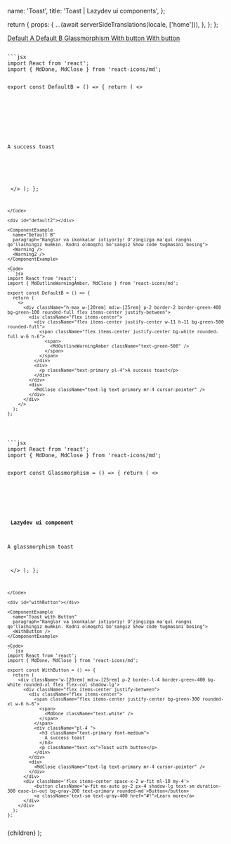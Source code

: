 


  name: 'Toast',
  title: 'Toast | Lazydev ui components',
};

  return {
    props: {
      ...(await serverSideTranslations(locale, ['home'])),
    },
  };
};

<SidebarLink>
  <a href="#default1" className="text-right">
    Default A
  </a>
  <a href="#default2" className="text-right">
    Default B
  </a>
  <a href="#glassmorphism" className="text-right">
    Glassmorphism
  </a>
  <a href="#withButton" className="text-right">
    With button
  </a>
  <a href="#iconWithButton" className="text-right">
    With button
  </a>
</SidebarLink>

<PrevAndNext
  leftPath="/docs/components/sidebar"
  rightPath="/docs/components/card"
/>

<div id="default1"></div>

<ComponentExample
  name="Default A"
  paragraph="Ranglar va ikonkalar ixtiyoriy! O'zingizga ma'qul rangni qo'llashingiz mumkin. Kodni olmoqchi bo'sangiz Show code tugmasini bosing">
  <Done />
  <Error />
</ComponentExample>

<Code>
```jsx
import React from 'react';
import { MdDone, MdClose } from 'react-icons/md';

export const DefaultB = () => {
  return (
    <>
      <div className="h-max w-[20rem] md:w-[25rem] p-2 border-2 border-green-400 bg-green-100 rounded-xl flex items-center justify-between">
        <div className="flex items-center">
          <div className="flex items-center justify-center w-11 h-11 bg-green-500 rounded-2xl">
            <span className="flex items-center justify-center bg-white rounded-xl w-6 h-6">
              <span>
                <MdDone className="text-green-500" />
              </span>
            </span>
          </div>
          <div>
            <p className="text-primary pl-4">A success toast</p>
          </div>
        </div>
        <div>
          <MdClose className="text-lg text-primary mr-4 cursor-pointer" />
        </div>
      </div>
    </>
  );
};
```
</Code>

<div id="default2"></div>

<ComponentExample
  name="Default B"
  paragraph="Ranglar va ikonkalar ixtiyoriy! O'zingizga ma'qul rangni qo'llashingiz mumkin. Kodni olmoqchi bo'sangiz Show code tugmasini bosing">
  <Warning />
  <Warning2 />
</ComponentExample>

<Code>
```jsx
import React from 'react';
import { MdOutlineWarningAmber, MdClose } from 'react-icons/md';

export const DefaultB = () => {
  return (
    <>
      <div className="h-max w-[20rem] md:w-[25rem] p-2 border-2 border-green-400 bg-green-100 rounded-full flex items-center justify-between">
        <div className="flex items-center">
          <div className="flex items-center justify-center w-11 h-11 bg-green-500 rounded-full">
            <span className="flex items-center justify-center bg-white rounded-full w-6 h-6">
              <span>
                <MdOutlineWarningAmber className="text-green-500" />
              </span>
            </span>
          </div>
          <div>
            <p className="text-primary pl-4">A success toast</p>
          </div>
        </div>
        <div>
          <MdClose className="text-lg text-primary mr-4 cursor-pointer" />
        </div>
      </div>
    </>
  );
};
```
</Code>

<div id="glassmorphism"></div>

<ComponentExample
  name="Glassmorphism"
  paragraph="Ranglar va ikonkalar ixtiyoriy! O'zingizga ma'qul rangni qo'llashingiz mumkin. Kodni olmoqchi bo'sangiz Show code tugmasini bosing">
  <Glassmorphism />
</ComponentExample>

<Code>
```jsx
import React from 'react';
import { MdDone, MdClose } from 'react-icons/md';

export const Glassmorphism = () => {
  return (
    <>
      <div className="relative z-20 flex items-center w-[20rem] md:w-[25erm] bg-white shadow-lg
       p-5 rounded-xl bg-opacity-50 backdrop-filter backdrop-blur-sm">
        <div className="flex items-center justify-center bg-green-200 rounded-xl w-6 h-6 mr-3 md:mr-5">
          <span>
            <MdDone className="text-green-500" />
          </span>
        </div>
        <div>
          <h4 className="font-semibold text-green-500">
            Lazydev ui component
          </h4>
          <p className='text-xs md:text-sm'>A glassmorphism toast</p>
        </div>
      </div>
    </>
  );
};
```
</Code>

<div id="withButton"></div>

<ComponentExample
  name="Toast with Button"
  paragraph="Ranglar va ikonkalar ixtiyoriy! O'zingizga ma'qul rangni qo'llashingiz mumkin. Kodni olmoqchi bo'sangiz Show code tugmasini bosing">
  <WithButton />
</ComponentExample>

<Code>
```jsx
import React from 'react';
import { MdDone, MdClose } from 'react-icons/md';

export const WithButton = () => {
  return (
    <div className='w-[20rem] md:w-[25rem] p-2 border-l-4 border-green-400 bg-white rounded-xl flex flex-col shadow-lg'>
      <div className="flex items-center justify-between">
        <div className="flex items-center">
          <span className="flex items-center justify-center bg-green-300 rounded-xl w-6 h-6">
            <span>
              <MdDone className="text-white" />
            </span>
          </span>
          <div className="pl-4 ">
            <h3 className="text-primary font-medium">
              A success toast
            </h3>
            <p className="text-xs">Toast with button</p>
          </div>
        </div>
        <div>
          <MdClose className="text-lg text-primary mr-4 cursor-pointer" />
        </div>
      </div>
      <div className='flex items-center space-x-2 w-fit ml-10 my-4'>
          <button className='w-fit mx-auto py-2 px-4 shadow-lg text-sm duration-300 ease-in-out bg-gray-200 text-primary rounded-md'>Button</button>
          <a className='text-sm text-gray-400 href="#!">Learn more</a>
      </div>
    </div>
  );
};

```
</Code>

  <NestedLayout name={meta.name} title={meta.title}>
    {children}
  </NestedLayout>
);
